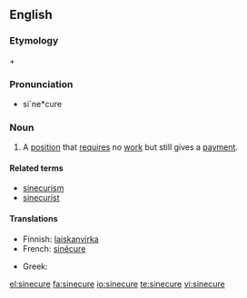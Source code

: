 ==English==

===Etymology===
{{etyl|la}} {{term|sine||without|lang=la}} + {{term|cura|cūra|care|lang=la}}

===Pronunciation===
* si`ne*cure

===Noun===
{{wikipedia}}
{{en-noun}}

# A [[position]] that [[require]]s no [[work]] but still gives a [[payment]].

====Related terms====
* [[sinecurism]]
* [[sinecurist]]

====Translations====
{{trans-top|a position that requires no work but still gives a payment}}
* Finnish: [[laiskanvirka]]
* French: [[sinécure]]
{{trans-mid}}
* Greek: {{t+|el|αργομισθία|f|tr=argomisthía}}
{{trans-bottom}}

[[el:sinecure]]
[[fa:sinecure]]
[[io:sinecure]]
[[te:sinecure]]
[[vi:sinecure]]